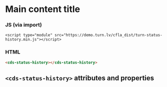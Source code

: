 
# Main content title

### JS (via import)

```imoprt
<script type="module" src="https://demo.turn.lv/cfla_dist/turn-status-history.min.js"></script>
```

### HTML

```html
<cds-status-history></cds-status-history>
```

## `<cds-status-history>` attributes and properties

<Props of="cds-status-history" />
